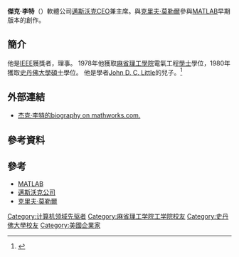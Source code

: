 {{Infobox person
 | name             = 傑克·李特<br>John N. (Jack) Little
 | image            =	
 | imagesize        = 	
 | caption          =傑克·李特 先生，邁斯沃克公司CEO兼主席。
 | birth_name       = 
 | birth_date       =
 | birth_place      = 
 | alma_mater       = [[麻省理工學院|麻省理工學院]](電氣工程[[學士|學士]])（1978）<br/>[[史丹佛大學|史丹佛大學]]([[碩士|碩士]]學位)（1980）
 | occupation       = 
 | home_town        =
 | net_worth        = 
 | awards           = [[IEEE|IEEE]]
 | website          = {{URL|http://www.mathworks.com/company/aboutus/founders/jacklittle.html biography|biography on mathworks.com.}}
 | spouse           = 
}}

'''傑克·李特'''（{{Lang-en|'''John N.''' ('''Jack''') '''Little'''}}）軟體公司[[邁斯沃克|邁斯沃克]]CEO兼主席。與[[克里夫·莫勒爾|克里夫·莫勒爾]]參與[[MATLAB|MATLAB]]早期版本的創作。

==簡介==
他是[[IEEE|IEEE]]獲獎者，{{Link-en|馬賽諸塞州技術理事會|Massachusetts Technology Leadership Council}}理事。 1978年他獲取[[麻省理工學院|麻省理工學院]]電氣工程[[學士|學士]]學位，1980年獲取[[史丹佛大學|史丹佛大學]][[碩士|碩士]]學位。 他是學者[[John_Little_(academic)|John D. C. Little]]的兒子。<ref>{{Cite web |url=http://dspace.mit.edu/openaccess-disseminate/1721.1/58104 |title=PROFILES IN OPERATIONS RESEARCH - DSpace@MIT |access-date=2015-01-17 |archive-date=2016-10-06 |archive-url=https://web.archive.org/web/20161006133552/http://dspace.mit.edu/openaccess-disseminate/1721.1/58104 |dead-url=no }}</ref>

== 外部連結 ==
*[http://www.mathworks.com/company/aboutus/founders/jacklittle.html 杰克·李特的biography on mathworks.com.] {{Wayback|url=http://www.mathworks.com/company/aboutus/founders/jacklittle.html |date=20180904133108 }}

==參考資料==
{{reflist}}

==參考==
*[[MATLAB|MATLAB]]
*[[邁斯沃克|邁斯沃克公司]]
*[[克里夫·莫勒爾|克里夫·莫勒爾]]

{{Authority control}}
{{DEFAULTSORT:Little, John N.}}
{{compu-bio-stub}}

[[Category:计算机领域先驱者|Category:计算机领域先驱者]]
[[Category:麻省理工学院工学院校友|Category:麻省理工学院工学院校友]]
[[Category:史丹佛大學校友|Category:史丹佛大學校友]]
[[Category:美國企業家|Category:美國企業家]]